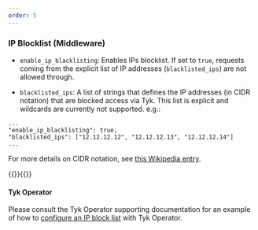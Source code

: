 ```yaml
---
order: 5
---
```


### IP Blocklist (Middleware)

* `enable_ip_blacklisting`: Enables IPs <Tooltip tip="A list of blocked or denied items or entries">blocklist</Tooltip>. If set to `true`, requests coming from the explicit list of IP addresses (`blacklisted_ips`) are not allowed through.

* `blacklisted_ips`: A list of strings that defines the IP addresses (in CIDR notation) that are blocked access via Tyk. This list is explicit and wildcards are currently not supported. e.g.:

```{.json}
...
"enable_ip_blacklisting": true,
"blacklisted_ips": ["12.12.12.12", "12.12.12.13", "12.12.12.14"]
...
```

For more details on CIDR notation, see [this Wikipedia entry](https://en.wikipedia.org/wiki/Classless_Inter-Domain_Routing#CIDR_notation).

<p style={{display: 'none'}}>{{<fn blocklist>}}{{</fn>}}</p>

#### Tyk Operator

Please consult the Tyk Operator supporting documentation for an example of how to [configure an IP block list](/5.5/product-stack/tyk-operator/advanced-configurations/client-authentication#ip-blocklist) with Tyk Operator.